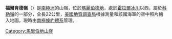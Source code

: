 {{coord|75|2|S|115|0|W|source:GNIS|display=title}}

'''福爾肯德嶺'''（{{lang-en|Faulkender Ridge}}）是[[南極洲|南極洲]]的山嶺，位於[[瑪麗伯德地|瑪麗伯德地]]，處於[[霍拉爾冰川|霍拉爾冰川]]以西，屬於[[科勒嶺|科勒嶺]]的一部分，全長22公里，[[美國地質調查局|美國地質調查局]]根據測量和該國海軍的空中照片繪入地圖，現時由[[南極條約體系|南極條約體系]]管理。

{{DEFAULTSORT:Faulkender Ridge}}
[[Category:馬里伯地山脊|Category:馬里伯地山脊]]


{{MarieByrdLand-geo-stub}}